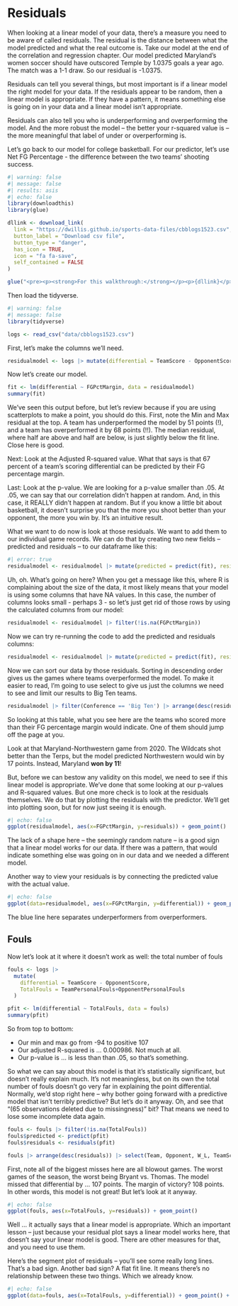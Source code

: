 # Residuals

When looking at a linear model of your data, there's a measure you need to be aware of called residuals. The residual is the distance between what the model predicted and what the real outcome is. Take our model at the end of the correlation and regression chapter. Our model predicted Maryland's women soccer should have outscored Temple by 1.0375 goals a year ago. The match was a 1-1 draw. So our residual is -1.0375.

Residuals can tell you several things, but most important is if a linear model the right model for your data. If the residuals appear to be random, then a linear model is appropriate. If they have a pattern, it means something else is going on in your data and a linear model isn't appropriate.

Residuals can also tell you who is underperforming and overperforming the model. And the more robust the model -- the better your r-squared value is -- the more meaningful that label of under or overperforming is.

Let's go back to our model for college basketball. For our predictor, let's use Net FG Percentage - the difference between the two teams' shooting success.

```r
#| warning: false
#| message: false
#| results: asis
#| echo: false
library(downloadthis)
library(glue)

dllink <- download_link(
  link = "https://dwillis.github.io/sports-data-files/cbblogs1523.csv",
  button_label = "Download csv file",
  button_type = "danger",
  has_icon = TRUE,
  icon = "fa fa-save",
  self_contained = FALSE
)

glue("<pre><p><strong>For this walkthrough:</strong></p><p>{dllink}</p></pre>")

```

Then load the tidyverse.

```r
#| warning: false
#| message: false
library(tidyverse)
```

```r
logs <- read_csv("data/cbblogs1523.csv")
```

First, let's make the columns we'll need.

```r
residualmodel <- logs |> mutate(differential = TeamScore - OpponentScore, FGPctMargin = TeamFGPCT - OpponentFGPCT)
```

Now let's create our model.

```r
fit <- lm(differential ~ FGPctMargin, data = residualmodel)
summary(fit)
```

We've seen this output before, but let's review because if you are using scatterplots to make a point, you should do this. First, note the Min and Max residual at the top. A team has underperformed the model by 51 points (!), and a team has overperformed it by 68 points (!!). The median residual, where half are above and half are below, is just slightly below the fit line. Close here is good.

Next: Look at the Adjusted R-squared value. What that says is that 67 percent of a team's scoring differential can be predicted by their FG percentage margin.

Last: Look at the p-value. We are looking for a p-value smaller than .05. At .05, we can say that our correlation didn't happen at random. And, in this case, it REALLY didn't happen at random. But if you know a little bit about basketball, it doesn't surprise you that the more you shoot better than your opponent, the more you win by. It's an intuitive result.

What we want to do now is look at those residuals. We want to add them to our individual game records. We can do that by creating two new fields -- predicted and residuals -- to our dataframe like this:

```r
#| error: true
residualmodel <- residualmodel |> mutate(predicted = predict(fit), residuals = residuals(fit))
```

Uh, oh. What's going on here? When you get a message like this, where R is complaining about the size of the data, it most likely means that your model is using some columns that have NA values. In this case, the number of columns looks small - perhaps 3 - so let's just get rid of those rows by using the calculated columns from our model:

```r
residualmodel <- residualmodel |> filter(!is.na(FGPctMargin))
```

Now we can try re-running the code to add the predicted and residuals columns:

```r
residualmodel <- residualmodel |> mutate(predicted = predict(fit), residuals = residuals(fit))
```

Now we can sort our data by those residuals. Sorting in descending order gives us the games where teams overperformed the model. To make it easier to read, I'm going to use select to give us just the columns we need to see and limit our results to Big Ten teams.

```r
residualmodel |> filter(Conference == 'Big Ten') |> arrange(desc(residuals)) |> select(Date, Team, Opponent, W_L, differential, FGPctMargin, predicted, residuals)
```

So looking at this table, what you see here are the teams who scored more than their FG percentage margin would indicate. One of them should jump off the page at you.

Look at that Maryland-Northwestern game from 2020. The Wildcats shot better than the Terps, but the model predicted Northwestern would win by 17 points. Instead, Maryland **won by 11**!

But, before we can bestow any validity on this model, we need to see if this linear model is appropriate. We've done that some looking at our p-values and R-squared values. But one more check is to look at the residuals themselves. We do that by plotting the residuals with the predictor. We'll get into plotting soon, but for now just seeing it is enough.

```r
#| echo: false
ggplot(residualmodel, aes(x=FGPctMargin, y=residuals)) + geom_point()
```

The lack of a shape here -- the seemingly random nature -- is a good sign that a linear model works for our data. If there was a pattern, that would indicate something else was going on in our data and we needed a different model.

Another way to view your residuals is by connecting the predicted value with the actual value.

```r
#| echo: false
ggplot(data=residualmodel, aes(x=FGPctMargin, y=differential)) + geom_point() + geom_segment(aes(xend = FGPctMargin, yend = predicted)) + geom_smooth(method=lm, se=FALSE)
```

The blue line here separates underperformers from overperformers.

## Fouls

Now let's look at it where it doesn't work as well: the total number of fouls

```r
fouls <- logs |> 
  mutate(
    differential = TeamScore - OpponentScore, 
    TotalFouls = TeamPersonalFouls+OpponentPersonalFouls
  )
```

```r
pfit <- lm(differential ~ TotalFouls, data = fouls)
summary(pfit)
```

So from top to bottom:

-   Our min and max go from -94 to positive 107
-   Our adjusted R-squared is ... 0.000986. Not much at all.
-   Our p-value is ... is less than than .05, so that's something.

So what we can say about this model is that it's statistically significant, but doesn't really explain much. It's not meaningless, but on its own the total number of fouls doesn't go very far in explaining the point differential. Normally, we'd stop right here -- why bother going forward with a predictive model that isn't terribly predictive? But let's do it anyway. Oh, and see that "(65 observations deleted due to missingness)" bit? That means we need to lose some incomplete data again.

```r
fouls <- fouls |> filter(!is.na(TotalFouls))
fouls$predicted <- predict(pfit)
fouls$residuals <- residuals(pfit)
```

```r
fouls |> arrange(desc(residuals)) |> select(Team, Opponent, W_L, TeamScore, OpponentScore, TotalFouls, residuals)
```

First, note all of the biggest misses here are all blowout games. The worst games of the season, the worst being Bryant vs. Thomas. The model missed that differential by ... 107 points. The margin of victory? 108 points. In other words, this model is not great! But let's look at it anyway.

```r
#| echo: false
ggplot(fouls, aes(x=TotalFouls, y=residuals)) + geom_point()
```

Well ... it actually says that a linear model is appropriate. Which an important lesson -- just because your residual plot says a linear model works here, that doesn't say your linear model is good. There are other measures for that, and you need to use them.

Here's the segment plot of residuals -- you'll see some really long lines. That's a bad sign. Another bad sign? A flat fit line. It means there's no relationship between these two things. Which we already know.

```r
#| echo: false
ggplot(data=fouls, aes(x=TotalFouls, y=differential)) + geom_point() + geom_segment(aes(xend = TotalFouls, yend = predicted)) + geom_smooth(method=lm, se=FALSE)
```
